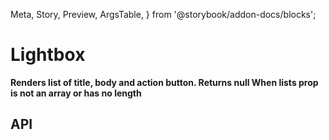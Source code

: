   Meta,
  Story,
  Preview,
  ArgsTable,
} from '@storybook/addon-docs/blocks';

<Meta title="Galleries/Lightbox" component={Lightbox} />

# Lightbox

**Renders list of title, body and action button. Returns
null When lists prop is not an array or has no length**

<Preview>
  <Story name="Lightbox">
    <Lightbox />
  </Story>
</Preview>

## API

<ArgsTable of={Lightbox} />
